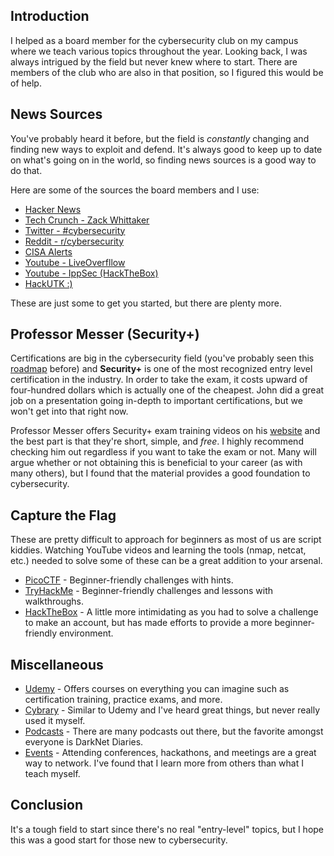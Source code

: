 
<div>

## Introduction

I helped as a board member for the cybersecurity club on my campus where we
teach various topics throughout the year. Looking back, I was always intrigued by the field but
never knew where to start. There are members of the club who are also in that position, so I
figured this would be of help.

## News Sources

You've probably heard it before, but the field is *constantly* changing and finding new ways to exploit
and defend. It's always good to keep up to date on what's going on in the world, so finding news sources
is a good way to do that.

Here are some of the sources the board members and I use:
* <a href="https://news.ycombinator.com/"> Hacker News</a>
* <a href="https://techcrunch.com/author/zack-whittaker/"> Tech Crunch - Zack Whittaker</a>
* <a href="https://mobile.twitter.com/search?q=%23cyebrsecurity"> Twitter - #cybersecurity</a>
* <a href="https://www.reddit.com/r/cybersecurity/"> Reddit - r/cybersecurity</a>
* <a href="https://www.cisa.gov/uscert/ncas/alerts">CISA Alerts</a>
* <a href="https://www.youtube.com/c/LiveOverflow">Youtube - LiveOverfllow</a>
* <a href="https://www.youtube.com/c/ippsec">Youtube - IppSec (HackTheBox)</a>
* <a href="https://hackutk.org">HackUTK :)</a>

These are just some to get you started, but there are plenty more.

## Professor Messer (Security+)

Certifications are big in the cybersecurity field (you've probably seen this <a href="https://pauljerimy.com/security-certification-roadmap/">roadmap</a> before)
and **Security+** is one of the most recognized entry level certification in the industry. In order to
take the exam, it costs upward of four-hundred dollars which is actually one of the cheapest. John did
a great job on a presentation going in-depth to important certifications, but we won't get into that right now.

Professor Messer offers Security+ exam training videos on his <a href="https://www.professormesser.com/security-plus/sy0-601/sy0-601-video/sy0-601-comptia-security-plus-course/">website</a>
and the best part is that they're short, simple, and *free*. I highly recommend checking him out regardless
if you want to take the exam or not. Many will argue whether or not obtaining this is beneficial
to your career (as with many others), but I found that the material provides a good foundation to cybersecurity.

## Capture the Flag

These are pretty difficult to approach for beginners as most of us are script kiddies.
Watching YouTube videos and learning the tools (nmap, netcat, etc.) needed to solve some of these can be a great
addition to your arsenal.

* <a href="https://picoctf.org/">PicoCTF</a> - Beginner-friendly challenges with hints.
* <a href="https://tryhackme.com/">TryHackMe</a> - Beginner-friendly challenges and lessons with walkthroughs.
* <a href="https://hackthebox.com">HackTheBox</a> - A little more intimidating as you had to solve a challenge
to make an account, but has made efforts to provide a more beginner-friendly environment.

## Miscellaneous

* <a href="https://www.udemy.com">Udemy</a> - Offers courses on everything you can imagine such as certification training, practice exams, and more.
* <a href="https://www.cybrary.it">Cybrary</a> - Similar to Udemy and I've heard great things, but never really used it myself.
* <ins>Podcasts</ins> - There are many podcasts out there, but the favorite amongst everyone is DarkNet Diaries.
* <ins>Events</ins> - Attending conferences, hackathons, and meetings are a great way to network. I've found
that I learn more from others than what I teach myself.


## Conclusion

It's a tough field to start since there's no real "entry-level" topics, but I hope this was a good start for those
new to cybersecurity.

</div>
